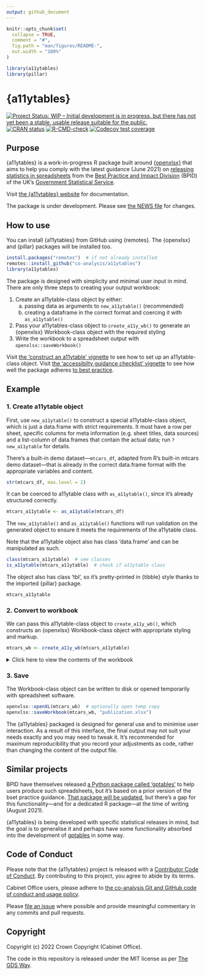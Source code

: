 ```yaml
---
output: github_document
---
```


<!-- README.md is generated from README.Rmd. Please edit that file -->

```r
knitr::opts_chunk$set(
  collapse = TRUE,
  comment = "#",
  fig.path = "man/figures/README-",
  out.width = "100%"
)

library(a11ytables)
library(pillar)
```

# {a11ytables}

<!-- badges: start -->
[![Project Status: WIP – Initial development is in progress, but there has not yet been a stable, usable release suitable for the public.](https://www.repostatus.org/badges/latest/wip.svg)](https://www.repostatus.org/#wip)
[![CRAN
status](https://www.r-pkg.org/badges/version/a11ytables)](https://CRAN.R-project.org/package=a11ytables)
[![R-CMD-check](https://github.com/co-analysis/a11ytables/workflows/R-CMD-check/badge.svg)](https://github.com/co-analysis/a11ytables/actions)
[![Codecov test
coverage](https://codecov.io/gh/co-analysis/a11ytables/branch/main/graph/badge.svg)](https://codecov.io/gh/co-analysis/a11ytables?branch=main)
<!-- badges: end -->

## Purpose

{a11ytables} is a work-in-progress R package built around [{openxlsx}](https://ycphs.github.io/openxlsx/) that aims to help you comply with the latest guidance (June 2021) on [releasing statistics in spreadsheets](https://gss.civilservice.gov.uk/policy-store/releasing-statistics-in-spreadsheets/) from the [Best Practice and Impact Division](https://github.com/best-practice-and-impact?language=html) (BPID) of the UK's [Government Statistical Service](https://gss.civilservice.gov.uk/).

Visit [the {a11ytables} website](https://co-analysis.github.io/a11ytables/) for documentation.

The package is under development. Please see [the NEWS file](https://co-analysis.github.io/a11ytables/news/index.html) for changes.

## How to use

You can install {a11ytables} from GitHub using {remotes}. The {openxlsx} and {pillar} packages will be installed too.

```r
install.packages("remotes")  # if not already installed
remotes::install_github("co-analysis/a11ytables")
library(a11ytables)
```

The package is designed with simplicity and minimal user input in mind. There are only three steps to creating your output workbook:

1. Create an a11ytable-class object by either:
    a. passing data as arguments to `new_a11ytable()` (recommended)
    b. creating a dataframe in the correct format and coercing it with `as_a11ytable()`
1. Pass your a11ytables-class object to `create_a11y_wb()` to generate an {openxlsx} Workbook-class object with the required styling
1. Write the workbook to a spreadsheet output with `openxlsx::saveWorkbook()`

Visit [the 'construct an a11ytable' vignette](https://co-analysis.github.io/a11ytables/articles/construct.html) to see how to set up an a11ytable-class object. Visit [the 'accessibilty guidance checklist' vignette](https://co-analysis.github.io/a11ytables/articles/accessibility.html) to see how well the package adheres [to best practice](https://gss.civilservice.gov.uk/policy-store/making-spreadsheets-accessible-a-brief-checklist-of-the-basics/).

## Example

### 1. Create a11ytable object

First, use `new_a11ytable()` to construct a special a11ytable-class object, which is just a data.frame with strict requirements. It must have a row per sheet, specific columns for meta information (e.g. sheet titles, data sources) and a list-column of data.frames that contain the actual data; run `?new_a11ytable` for details.

There's a built-in demo dataset---`mtcars_df`, adapted from R's built-in mtcars demo dataset---that is already in the correct data.frame format with the appropriate variables and content.

```r
str(mtcars_df, max.level = 2)
```

It can be coerced to a11ytable class with `as_a11ytable()`, since it's already structured correctly.

```r
mtcars_a11ytable <- as_a11ytable(mtcars_df)
```

The `new_a11ytable()` and `as_a11ytable()` functions will run validation on the generated object to ensure it meets the requirements of the a11ytable class.

Note that the a11ytable object also has class 'data.frame' and can be manipulated as such.

```r
class(mtcars_a11ytable)  # see classes
is_a11ytable(mtcars_a11ytable)  # check if a11ytable class
```

The object also has class 'tbl', so it's pretty-printed in {tibble} style thanks to the imported {pillar} package.

```r
mtcars_a11ytable
```

### 2. Convert to workbook

We can pass this a11ytable-class object to `create_a11y_wb()`, which constructs an {openxlsx} Workbook-class object with appropriate styling and markup.

```r
mtcars_wb <- create_a11y_wb(mtcars_a11ytable)
```

<details><summary>Click here to view the contents of the workbook</summary>

```r
mtcars_wb
```

</details>
<p>

### 3. Save

The Workbook-class object can be written to disk or opened temporarily with spreadsheet software.

```r
openxlsx::openXL(mtcars_wb)  # optionally open temp copy
openxlsx::saveWorkbook(mtcars_wb, "publication.xlsx")
```

The {a11ytables} packaged is designed for general use and to minimise user interaction. As a result of this interface, the final output may not suit your needs exactly and you may need to tweak it. It's recommended for maximum reproducibility that you record your adjustments as code, rather than changing the content of the output file.

## Similar projects

BPID have themselves released [a Python package called 'gptables'](https://github.com/best-practice-and-impact/gptables) to help users produce such spreadsheets, but it's based on a prior version of the bset practice guidance. [That package will be updated](https://github.com/best-practice-and-impact/gptables/issues/145), but there's a gap for this functionality—and for a dedicated R package—at the time of writing (August 2021).

{a11ytables} is being developed with specific statistical releases in mind, but the goal is to generalise it and perhaps have some functionality absorbed into the development of [gptables](https://github.com/best-practice-and-impact/gptables) in some way.

## Code of Conduct

Please note that the {a11ytables} project is released with a [Contributor Code of Conduct](https://contributor-covenant.org/version/2/0/CODE_OF_CONDUCT.html). By contributing to this project, you agree to abide by its terms.

Cabinet Office users, please adhere to [the co-analysis Git and GitHub code of conduct and usage policy](https://docs.google.com/document/d/1CuNgKla1BwSVOmGkPmsq0S-OM4emP-iXrgnm7EeILWM/edit?usp=sharing).

Please [file an issue](https://github.com/co-analysis/csstatsbulletin/issues) where possible and provide meaningful commentary in any commits and pull requests.

## Copyright

Copyright (c) 2022 Crown Copyright (Cabinet Office).

The code in this repository is released under the MIT license as per [The GDS Way](https://gds-way.cloudapps.digital/manuals/licensing.html#use-mit).
